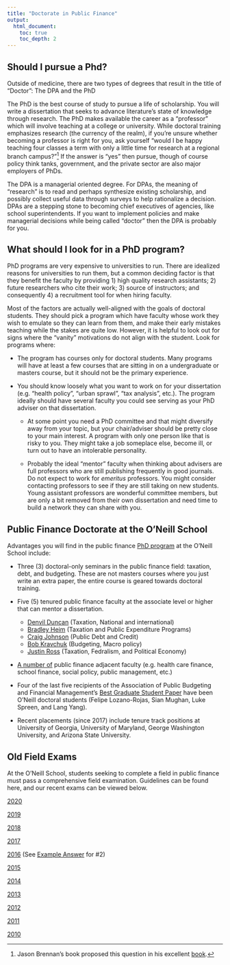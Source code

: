 ```yaml
---
title: "Doctorate in Public Finance"
output:
  html_document:
    toc: true
    toc_depth: 2
---
```


## Should I pursue a Phd?

Outside of medicine, there are two types of degrees that result in the title of "Doctor": The DPA and the PhD

The PhD is the best course of study to pursue a life of scholarship. You will write a dissertation that seeks to advance literature's state of knowledge through research. The PhD makes available the career as a "professor" which will involve teaching at a college or university. While doctoral training emphasizes research (the currency of the realm), if you're unsure whether becoming a professor is right for you, ask yourself "would I be happy teaching four classes a term with only a little time for research at a regional branch campus?"^[Jason Brennan's book proposed this question in his excellent [book](https://www.amazon.com/gp/product/B07YQ8XG7R/ref=dbs_a_def_rwt_hsch_vapi_tkin_p1_i1).]  If the answer is "yes" then pursue, though of course policy think tanks, government, and the private sector are also major employers of PhDs.

The DPA is a managerial oriented degree. For DPAs, the meaning of "research" is to read and perhaps synthesize existing scholarship, and possibly collect useful data through surveys to help rationalize a decision. DPAs are a stepping stone to becoming chief executives of agencies, like school superintendents. If you want to implement policies and make managerial decisions while being called "doctor" then the DPA is probably for you.

## What should I look for in a PhD program?

PhD programs are very expensive to universities to run. There are idealized reasons for universities to run them, but a common deciding factor is that they benefit the faculty by providing 1) high quality research assistants; 2) future researchers who cite their work; 3) source of instructors; and consequently 4) a recruitment tool for when hiring faculty.

Most of the factors are actually well-aligned with the goals of doctoral students. They should pick a program which have faculty whose work they wish to emulate so they can learn from them, and make their early mistakes teaching while the stakes are quite low. However, it is helpful to look out for signs where the "vanity" motivations do not align with the student. Look for programs where:

* The program has courses only for doctoral students. Many programs will have at least a few courses that are sitting in on a undergraduate or masters course, but it should not be the primary experience. 

* You should know loosely what you want to work on for your dissertation (e.g. "health policy", "urban sprawl", "tax analysis", etc.). The program ideally should have several faculty you could see serving as your PhD adviser on that dissertation. 

  + At some point you need a PhD committee and that might diversify away from your topic, but your chair/adviser should be pretty close to your main interest. A program with only one person like that is risky to you. They might take a job someplace else, become ill, or turn out to have an intolerable personality.

  + Probably the ideal "mentor" faculty when thinking about advisers are full professors who are still publishing frequently in good journals. Do not expect to work for *emeritus* professors. You might consider contacting professors to see if they are still taking on new students. Young assistant professors are wonderful committee members, but are only a bit removed from their own dissertation and need time to build a network they can share with you.

## Public Finance Doctorate at the O'Neill School

Advantages you will find in the public finance [PhD program](https://oneill.indiana.edu/doctoral/degrees/public-affairs/index.html) at the O'Neill School include:

* Three (3) doctoral-only seminars in the public finance field: taxation, debt, and budgeting. These are not masters courses where you just write an extra paper, the entire course is geared towards doctoral training.

* Five (5) tenured public finance faculty at the associate level or higher that can mentor a dissertation.

  + [Denvil Duncan](https://sites.google.com/site/denvild/Home) (Taxation, National and international)
  + [Bradley Heim](https://oneill.indiana.edu/faculty-research/directory/profiles/faculty/full-time/heim-bradley.html) (Taxation and Public Expenditure Programs)
  + [Craig Johnson](https://oneill.indiana.edu/faculty-research/directory/profiles/faculty/full-time/johnson-craig.html) (Public Debt and Credit)
  + [Bob Kravchuk](https://oneill.indiana.edu/faculty-research/directory/profiles/faculty/full-time/kravchuk-robert.html) (Budgeting, Macro policy)
  + [Justin Ross](https://justross08.github.io) (Taxation, Fedralism, and Political Economy)
  
* [A number of](https://oneill.indiana.edu/faculty-research/groups/index.html) public finance adjacent faculty (e.g. health care finance, school finance, social policy, public management, etc.)

* Four of the last five recipients of the Association of Public Budgeting and Financial Management's [Best Graduate Student Paper](https://abfm.org/?page_id=93) have been O'Neill doctoral students (Felipe Lozano-Rojas, Sian Mughan, Luke Spreen, and Lang Yang).

* Recent placements (since 2017) include tenure track positions at University of Georgia, University of Maryland, George Washington University, and Arizona State University.

## Old Field Exams

At the O'Neill School, students seeking to complete a field in public finance must pass a comprehensive field examination. Guidelines can be found here, and our recent exams can be viewed below.


[2020](https://github.com/justross08/justross08.github.io/blob/main/docs/2020%20public%20finance%20phd%20exam.doc)

[2019](https://github.com/justross08/justross08.github.io/blob/main/docs/2019%20public%20finance%20phd%20exam.doc)

[2018](https://github.com/justross08/justross08.github.io/blob/main/docs/2018%20public%20finance%20phd%20exam.doc)

[2017](https://github.com/justross08/justross08.github.io/blob/main/docs/2017%20public%20finance%20phd%20exam.doc)

[2016](https://github.com/justross08/justross08.github.io/blob/main/docs/2016%20public%20finance%20phd%20exam.doc) (See [Example Answer](https://github.com/justross08/justross08.github.io/blob/main/docs/Example%20Answer%202016.docx) for #2)

[2015](https://github.com/justross08/justross08.github.io/blob/main/docs/2015%20public%20finance%20phd%20exam.doc)

[2014](https://github.com/justross08/justross08.github.io/blob/main/docs/2014%20public%20finance%20phd%20exam.doc)

[2013](https://github.com/justross08/justross08.github.io/blob/main/docs/2013%20public%20finance%20phd%20exam.doc)

[2012](https://github.com/justross08/justross08.github.io/blob/main/docs/2012%20public%20finance%20phd%20exam.doc)

[2011](https://github.com/justross08/justross08.github.io/blob/main/docs/2011%20public%20finance%20phd%20exam.doc)

[2010](https://github.com/justross08/justross08.github.io/blob/main/docs/2010%20public%20finance%20phd%20exam.doc)